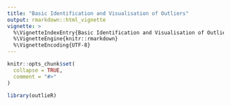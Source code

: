 ```yaml
---
title: "Basic Identification and Visualisation of Outliers"
output: rmarkdown::html_vignette
vignette: >
  %\VignetteIndexEntry{Basic Identification and Visualisation of Outliers}
  %\VignetteEngine{knitr::rmarkdown}
  %\VignetteEncoding{UTF-8}
---
```


```r
knitr::opts_chunk$set(
  collapse = TRUE,
  comment = "#>"
)
```

```r
library(outlieR)
```
